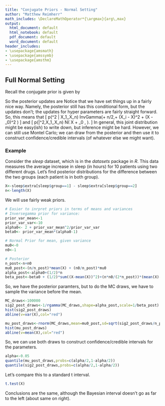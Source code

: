 ```yaml
---
title: "Conjugate Priors - Normal Setting"
author: "Matthew Reimherr"
math_includes: \DeclareMathOperator*{\argmax}{arg\,max}
output:
  html_document: default
  html_notebook: default
  pdf_document: default
  word_document: default
header_includes:
- \usepackage{amsmath}
- \usepackage{amssymb}
- \usepackage{amsthm}
---
```


\newcommand{\E}{\mathop{\mathrm{E}}}
\newcommand{\Cov}{\mathop{\mathrm{Cov}}}

\newcommand{\mcF}{{\mathcal{F}}}
\newcommand{\bH}{{\bf H}}
\newcommand{\mbR}{{\mathbb{R}}}
\newcommand{\bx}{{\bf{x}}}


## Full Normal Setting

Recall the conjugate prior is given by
\begin{align*}
\pi(\sigma^2) \sim InvGamma(\alpha,\beta) \\
\pi(\mu | \sigma^2) \sim N(\mu_0, \sigma^2/n_0) \\
p(x | \mu, \sigma^2) \sim N(\mu, \sigma^2).
\end{align*}

So the posterior updates are
\begin{align*}
\alpha & \to \alpha + n/2 \\
\beta & \to \beta + \frac{1}{2} \sum (X_i - \bar X)^2 + \frac{n_0 n}{2(n+n_0)} (\bar X -\mu_0)^2 \\
\mu_0 & \to \frac{n}{n + n_0 } \bar X + \frac{n_0}{n+n_0} \mu_0 \\ 
n_0 & \to n_0 + n.
\end{align*}
Notice that we have set things up in a fairly nice way.  Namely, the posterior still has this conditional form, but the updates don't; the updates for hyper parameters are fairly straight forward.  So, this means that
\[
p(\sigma^2 | X_1,\dots,X_n) \sim InvGamma\left(\alpha + n/2,\beta + \frac{1}{2} \sum (X_i - \bar X)^2 + \frac{n_0 n}{2(n+n_0)} (\bar X -\mu_0)^2 \right)
\]
and
\[
p(\mu|\sigma^2,X_1,\dots,X_n)
\sim N\left(
\frac{n}{n + n_0 } \bar X + \frac{n_0}{n+n_0} \mu_0 ,
\frac{\sigma^2}{n+n_0}
\right).
\]
In general, this joint distribution might be easy(ish) to write down, but inference might be hard.  However, we can still use Montel Carlo; we can draw from the posterior and then use it to construct confidence/credible intervals (of whatever else we might want).

### Example
Consider the *sleep* dataset, which is in the *datasets* package in *R*.  This data measures the average increase in sleep (in hours) for 10 patients using two different drugs.  Let's find posterior distributions for the difference between the two groups (each patient is in both group).
```r
X<-sleep$extra[sleep$group==1] - sleep$extra[sleep$group==2]
n<-length(X)
```
We will use fairly weak priors.
```r
# Easier to inrpret priors in terms of means and variances
# Inversegamma prior for variance:
prior_var_mean<-1
prior_var_var<-10
alpha0<- 2 + prior_var_mean^2/prior_var_var
beta0<- prior_var_mean*(alpha0-1)

# Normal Prior for mean, given variance
mu0<-0
n0<-1

# Posterior
n_post<-n+n0
mu0_post<-(n/n_post)*mean(X) + (n0/n_post)*mu0
alpha_post<-alpha0+(1/2)*n
beta_post<-beta0 + (1/2)*sum((X-mean(X))^2)+(n*n0/(2*n_post))*(mean(X)-mu0)^2
```
So, we have the posterior paramters, but to do the MC draws, we have to sample the variance before the mean.
```r
MC_draws<-100000
sig2_post_draws<-1/rgamma(MC_draws,shape=alpha_post,scale=1/beta_post)
hist(sig2_post_draws)
abline(v=var(X),col="red")
```
```r
mu_post_draws<-rnorm(MC_draws,mean=mu0_post,sd=sqrt(sig2_post_draws/n_post))
hist(mu_post_draws)
abline(v=mean(X),col="red")
```
So, we can use both draws to construct confidence/credible intervals for the parameters.
```r
alpha<-0.05
quantile(mu_post_draws,probs=c(alpha/2,1-alpha/2))
quantile(sig2_post_draws,probs=c(alpha/2,1-alpha/2))
```
Let's compare this to a standard t interval.
```r
t.test(X)
```
Conclusions are the same, although the Bayesian interval doesn't go as far to the left (about same on right). 








